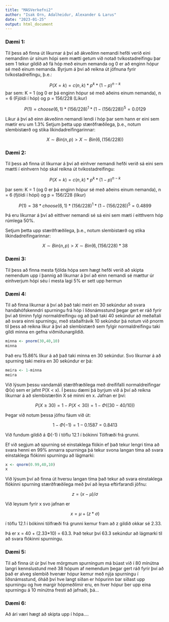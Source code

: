 ```yaml
---
title: "MASVerkefni2"
author: "Isak Orn, Adalheidur, Alexander & Larus"
date: "2023-01-25"
output: html_document
---
```


### Dæmi 1: 

  Til þess að finna út líkurnar á því að ákveðinn nemandi hefði verið eini nemandinn úr sínum hópi sem mætti getum við notað tvíkostadreifingu þar sem 1 tekur gildið að fá hóp með einum nemanda og 0 er að enginn hópur sé með einum nemanda.
  Byrjum á því að reikna út jöfnuna fyrir tvíkostadreifingu, þ.e.:
  
$$
P(X = k) = c(n, k) * p^{k} * (1-p)^{n-k}
$$
    þar sem:
      K = 1 (og 0 er þá enginn hópur sé með aðeins einum nemanda),
      n = 6 (Fjöldi í hóp) og
      p = 156/228 (Líkur) 
      
$$
P(1) = choose(6, 1)*(156/228)^1*(1-(156/228))^5 = 0.0129
$$
  
  Líkur á því að einn ákveðinn nemandi lendi í hóp þar sem hann er eini sem mætir eru um 1.3%
  Setjum þetta upp stærðfræðilega, þ.e., notum slembistærð og stika líkindadreifingarinnar:
  
$$
      X \sim Bin(n,p) > X \sim Bin(6, (156/228))
$$

    
### Dæmi 2:
  Til þess að finna út líkurnar á því að einhver nemandi hefði verið sá eini sem mætti í einhvern hóp skal reikna út tvíkostadreifingu: 
  
$$
P(X = k) = c(n, k) * p^{k} * (1-p)^{n-k}
$$
 
   þar sem:
    K = 1 (og 0 er þá enginn hópur sé með aðeins einum nemanda),
    n = 6 (fjöldi í hópi) og
    p = 156/228 (líkur)

    
$$
  P(1) = 38*choose(6, 1)*(156/228)^1*(1-(156/228))^5 = 0.4899
$$
  
  Þá eru líkurnar á því að eitthver nemandi sé sá eini sem mæti í eitthvern hóp rúmlega 50%.

  Setjum þetta upp stærðfræðilega, þ.e., notum slembistærð og stika líkindadreifingarinnar:
  
$$
      X \sim Bin(n,p) > X \sim Bin(6, (156/228) * 38 
$$

### Dæmi 3: 
  Til þess að finna mesta fjölda hópa sem hægt hefði verið að skipta nemendum upp í þannig að líkurnar á því að einn nemandi sé mættur úr einhverjum hópi séu í mesta lagi 5% er sett upp hermun
  

  
### Dæmi 4:
  Til að finna líkurnar á því að það taki meiri en 30 sekúndur að svara handahófskenndri spurningu frá hóp í liðsnámsstund þegar gert er ráð fyrir því að tíminn fylgi normaldreifingu og að það taki 40 sekúndur að meðaltali að svara einni spurningu, með staðalfrávik 10 sekúndur þá notum við pnorm til þess að reikna líkur á því að slembistærð sem fylgir normaldreifingu taki gildi minna en gefna viðmiðunargildið. 

```r

minna <- pnorm(30,40,10)
minna
```

Það eru 15.86% líkur á að það taki minna en 30 sekúndur. Svo líkurnar á að spurning taki meira en 30 sekúndur er þá:

```r
meira <- 1-minna
meira
```


Við lýsum þessu vandamáli stærðfræðilega með dreififalli normaldreifingar Φ(x) sem er jafnt P(X < x). Í þessu dæmi þá byrjum við á því að reikna líkurnar á að slembistærðin X sé minni en x. 
Jafnan er því: 

$$
P(X \ge 30) = 1-P(X<30) = 1-Φ((30-40/10))
$$

Þegar við notum þessa jöfnu fáum við út:

$$
1-Φ(-1) = 1-0.1587 = 0.8413
$$

Við fundum gildið á Φ(-1) í töflu 12.1 í bókinni Tölfræði frá grunni. 

  Ef við segjum að spurning sé einstaklega flókin ef það tekur lengri tíma að svara henni en 99% annarra spurninga þá tekur svona langan tíma að svara einstaklega flókinni spurningu að lágmarki:

```r
x <- qnorm(0.99,40,10)
x
```

Við lýsum því að finna út hversu langan tíma það tekur að svara einstaklega flókinni spurning stærðfræðilega með því að leysa eftirfarandi jöfnu: 

$$
z=(x-μ)/σ
$$

Við leysum fyrir x svo jafnan er 

$$
x=μ+(z*σ)
$$

í töflu 12.1 í bókinni tölfræði frá grunni kemur fram að z gildið okkar sé 2.33. 

  Þá er x = 40 + (2.33*10) = 63.3. Það tekur því 63.3 sekúndur að lágmarki til að svara flókinni spurningu.

### Dæmi 5:
  Til að finna út úr því hve mörgmum spurningum má búast við í 80 mínútna langri kennslustund með 38 hópum af nemendum þegar gert ráð fyrir því að það er alveg slembið hvenær hópur kemur með nýja spurningu í liðsnámsstund, óháð því hve langt síðan er hópurinn bar síðast upp spurningu og hve margir hópmeðlimir eru, en hver hópur ber upp eina spurningu á 10 mínútna fresti að jafnaði, þá...

### Dæmi 6:
  Að ári væri hægt að skipta upp í hópa....

    
    


